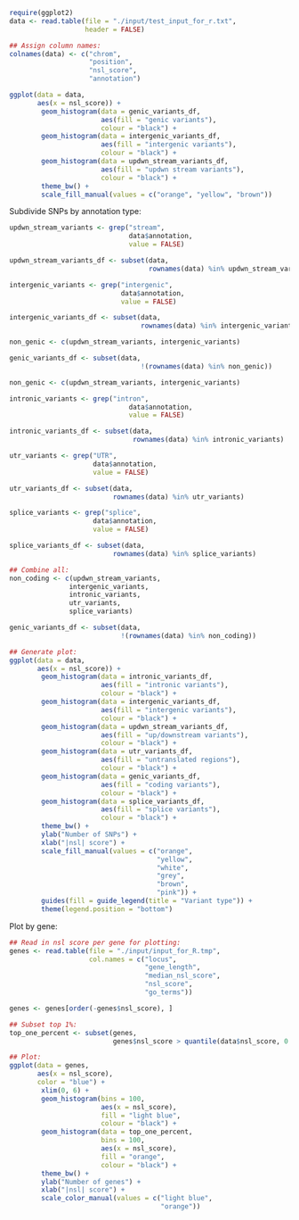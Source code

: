 

```r
require(ggplot2)
data <- read.table(file = "./input/test_input_for_r.txt",
                   header = FALSE)

## Assign column names:
colnames(data) <- c("chrom",
                    "position",
                    "nsl_score",
                    "annotation")

ggplot(data = data,
       aes(x = nsl_score)) +
        geom_histogram(data = genic_variants_df,
                       aes(fill = "genic variants"),
                       colour = "black") +
        geom_histogram(data = intergenic_variants_df,
                       aes(fill = "intergenic variants"),
                       colour = "black") +
        geom_histogram(data = updwn_stream_variants_df,
                       aes(fill = "updwn stream variants"),
                       colour = "black") +
        theme_bw() +
        scale_fill_manual(values = c("orange", "yellow", "brown"))

```

Subdivide SNPs by annotation type:

```r
updwn_stream_variants <- grep("stream",
                              data$annotation,
                              value = FALSE)

updwn_stream_variants_df <- subset(data,
                                   rownames(data) %in% updwn_stream_variants)

intergenic_variants <- grep("intergenic",
                            data$annotation,
                            value = FALSE)

intergenic_variants_df <- subset(data,
                                 rownames(data) %in% intergenic_variants)

non_genic <- c(updwn_stream_variants, intergenic_variants)

genic_variants_df <- subset(data,
                                 !(rownames(data) %in% non_genic))

non_genic <- c(updwn_stream_variants, intergenic_variants)

intronic_variants <- grep("intron",
                              data$annotation,
                              value = FALSE)

intronic_variants_df <- subset(data,
                               rownames(data) %in% intronic_variants)

utr_variants <- grep("UTR",
                     data$annotation,
                     value = FALSE)

utr_variants_df <- subset(data,
                          rownames(data) %in% utr_variants)

splice_variants <- grep("splice",
                     data$annotation,
                     value = FALSE)

splice_variants_df <- subset(data,
                          rownames(data) %in% splice_variants)

## Combine all:
non_coding <- c(updwn_stream_variants,
               intergenic_variants,
               intronic_variants,
               utr_variants,
               splice_variants)

genic_variants_df <- subset(data,
                            !(rownames(data) %in% non_coding))

## Generate plot:
ggplot(data = data,
       aes(x = nsl_score)) +
        geom_histogram(data = intronic_variants_df,
                       aes(fill = "intronic variants"),
                       colour = "black") +
        geom_histogram(data = intergenic_variants_df,
                       aes(fill = "intergenic variants"),
                       colour = "black") +
        geom_histogram(data = updwn_stream_variants_df,
                       aes(fill = "up/downstream variants"),
                       colour = "black") +
        geom_histogram(data = utr_variants_df,
                       aes(fill = "untranslated regions"),
                       colour = "black") +
        geom_histogram(data = genic_variants_df,
                       aes(fill = "coding variants"),
                       colour = "black") +
        geom_histogram(data = splice_variants_df,
                       aes(fill = "splice variants"),
                       colour = "black") +
        theme_bw() +
        ylab("Number of SNPs") +
        xlab("|nsl| score") +
        scale_fill_manual(values = c("orange",
                                     "yellow",
                                     "white",
                                     "grey",
                                     "brown",
                                     "pink")) +
        guides(fill = guide_legend(title = "Variant type")) +
        theme(legend.position = "bottom")

```

Plot by gene:

```r
## Read in nsl score per gene for plotting:
genes <- read.table(file = "./input/input_for_R.tmp",
                    col.names = c("locus",
                                  "gene_length",
                                  "median_nsl_score",
                                  "nsl_score",
                                  "go_terms"))

genes <- genes[order(-genes$nsl_score), ]

## Subset top 1%:
top_one_percent <- subset(genes,
                          genes$nsl_score > quantile(data$nsl_score, 0.99))

## Plot:
ggplot(data = genes,
       aes(x = nsl_score),
       color = "blue") +
        xlim(0, 6) +
        geom_histogram(bins = 100,
                       aes(x = nsl_score),
                       fill = "light blue",
                       colour = "black") +
        geom_histogram(data = top_one_percent,
                       bins = 100,
                       aes(x = nsl_score),
                       fill = "orange",
                       colour = "black") +
        theme_bw() +
        ylab("Number of genes") +
        xlab("|nsl| score") +
        scale_color_manual(values = c("light blue",
                                      "orange"))

```
